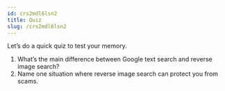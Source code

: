 ```yaml
---
id: crs2mdl6lsn2
title: Quiz
slug: /crs2mdl6lsn2
---
```


Let’s do a quick quiz to test your memory.
1. What’s the main difference between Google text search and reverse image search?
2. Name one situation where reverse image search can protect you from scams.

